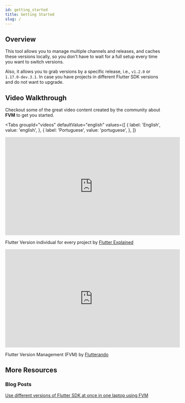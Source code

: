 ```yaml
---
id: getting_started
title: Getting Started
slug: /
---
```



## Overview

This tool allows you to manage multiple channels and releases, and caches these versions locally, so you don't have to wait for a full setup every time you want to switch versions.

Also, it allows you to grab versions by a specific release, i.e., `v1.2.0` or `1.17.0-dev.3.1`. In case you have projects in different Flutter SDK versions and do not want to upgrade.

## Video Walkthrough

Checkout some of the great video content created by the community about **FVM** to get you started.

<Tabs
  groupId="videos"
  defaultValue="english"
  values={[
    { label: 'English', value: 'english', },
    { label: 'Portuguese', value: 'portuguese', },
  ]}
>


<TabItem value="english">


<iframe
  src="https://www.youtube.com/embed/R6vKde1vIGQ"
  frameborder="0"
  width="560"
  height="315"
  allow="accelerometer; autoplay; encrypted-media; gyroscope; picture-in-picture"
  allowfullscreen
></iframe>

Flutter Version individual for every project by [Flutter Explained](https://www.youtube.com/channel/UCgUnLn1FpuHHmO66vn4o1NA)

</TabItem>
<TabItem value="portuguese">
<iframe
  src="https://www.youtube.com/embed/GSamxnXIRhg"
  frameborder="0"
  width="560"
  height="315"
  allow="accelerometer; autoplay; encrypted-media; gyroscope; picture-in-picture"
  allowfullscreen
></iframe>


Flutter Version Management (FVM) by [Flutterando](https://www.youtube.com/channel/UCplT2lzN6MHlVHHLt6so39A)

</TabItem>
</Tabs>


## More Resources

### Blog Posts

[Use different versions of Flutter SDK at once in one laptop using FVM](https://medium.com/jeeapex/use-different-versions-of-flutter-sdk-at-once-in-one-laptop-using-fvm-edefa184a7d3)
